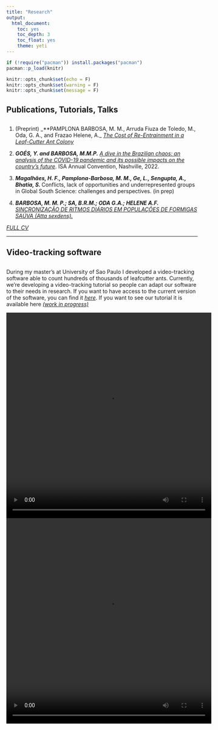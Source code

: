 ```yaml
---
title: "Research"
output:
  html_document:
    toc: yes
    toc_depth: 3
    toc_float: yes
    theme: yeti
---
```


```r

if (!require("pacman")) install.packages("pacman")
pacman::p_load(knitr)

knitr::opts_chunk$set(echo = F)
knitr::opts_chunk$set(warning = F)
knitr::opts_chunk$set(message = F)
```


<style>
body {text-align: left}
</style>

## Publications, Tutorials, Talks

##

1. (Preprint) _**PAMPLONA BARBOSA, M. M., Arruda Fiuza de Toledo, M., Oda, G. A., and Frazao Helene, A._ [*The Cost of Re-Entrainment in a Leaf-Cutter Ant Colony*](http://dx.doi.org/10.2139/ssrn.4503956)

2. _**GOÉS, Y. and BARBOSA, M.M.P.**_ [*A dive in the Brazilian chaos: an analysis of the COVID-19 pandemic and its possible impacts on the country's future*](https://www.researchgate.net/publication/359510369_A_dive_in_the_Brazilian_chaos_an_analysis_of_the_COVID-19_pandemic_and_its_possible_impacts_on_the_country's_future). ISA Annual Convention, Nashville, 2022. 

3.  _**Magalhães, H. F., Pamplona-Barbosa, M. M., Ge, L., Sengupta, A., Bhatia, S. **_ Conflicts, lack of opportunities and underrepresented groups in Global South Science: challenges and perspectives. (in prep)

4. _**BARBOSA, M. M. P.; SA, B.R.M.; ODA G.A.; HELENE A.F.**_ [*SINCRONIZAÇÃO DE RITMOS DIÁRIOS EM POPULAÇÕES DE FORMIGAS SAÚVA (Atta sexdens).*](www.atenaeditora.com.br/post-artigo/34671)

[*FULL CV*](https://docs.google.com/document/d/1BBYwX0PlkZuDnkyxQhcOC9op2IgGFnOC/edit?usp=sharing&ouid=102271678736862208140&rtpof=true&sd=true)

----------------------------------

## Video-tracking software

##
During my master's at University of Sao Paulo I developed a video-tracking software able to count hundreds of thousands of leafcutter ants. Currently, we're developing a video-tracking tutorial so people can adapt our software to their needs in research. If you want to have access to the current version of the software, you can find it [*here*](https://github.com/milapamplona22/Formigometro/tree/contador). If you want to see our tutorial it is available here [*(work in progress)*](https://docs.google.com/document/d/1hr1IeRjo9JcRS8XTxprSgXEJnGas7AQjLb4lEowT3d0/edit?usp=sharing)

  <body>
    <video width="540" height="540" controls>
      <source src="formigastrilhaYolo5claro.mp4" type=video/mp4>
    </video>
  </body>
  
  <body>
    <video width="540" height="540" controls>
      <source src="formigastrilhaYolo5escuro.mp4" type=video/mp4>
    </video>
  </body>
